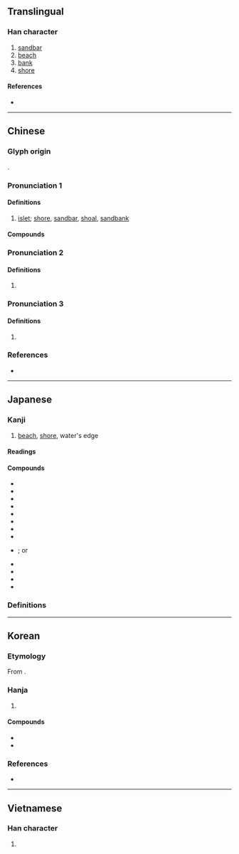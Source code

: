 {{character info}}
==Translingual==

===Han character===
{{Han char|rn=85|rad=水|as=02|sn=5|four=31120|canj=EMN|ids=⿰氵丁}}

# [[sandbar]]
# [[beach]]
# [[bank]]
# [[shore]]

====References====
* {{Han ref|kx=0604.020|dkj=17103|dj=0997.110|hdz=31548.020|uh=6C40|ud=27712|bh=A5C5|bd=42437}}

----

==Chinese==
{{zh-forms}}

===Glyph origin===
{{Han etym}}
{{Han compound|水|丁|c1=s|c2=p|t1=river|ls=psc}}.

===Pronunciation 1===
{{zh-pron
|m=tīng
|c=ting1,ding1
|mn=theng
|mc=1
|oc=1,1
|cat=
}}

====Definitions====
{{zh-hanzi}}

# [[islet]]; [[shore]], [[sandbar]], [[shoal]], [[sandbank]]

====Compounds====
{{zh-der|克來汀症|奧斯汀|水汀|水門汀|汀州|汀曲|汀洲|汀線|汀祖}}

===Pronunciation 2===
{{zh-pron
|m=tīng,tìng
|mc=2
|oc=n,2
|cat=
}}

====Definitions====
{{zh-hanzi}}

# {{zh-only|*汀瀅}}

===Pronunciation 3===
{{zh-pron
|m=dìng
|cat=
}}

====Definitions====
{{zh-hanzi}}

# {{zh-only|*汀濘}}

===References===
* {{R:yue:Hanzi}}

----

==Japanese==

===Kanji===
{{ja-kanji|grade=|rs=水02}}

# [[beach]], [[shore]], water's edge

====Readings====
{{ja-readings
|goon=ちょう
|kanon=てい
|kun=みぎわ-, なぎさ-
}}

====Compounds====
{{der-top|Compounds with 汀}}
* {{ja-r|砂汀|さてい}}
* {{ja-r|沙汀|さてい}}
* {{ja-r|池汀|ちてい}}
* {{ja-r|長汀|ちょうてい}}
* {{ja-r|長汀曲浦|ちょうていきょくほ}}
* {{ja-r|汀州|ていしゅう}}
* {{ja-r|汀洲|ていしゅう}}
* {{ja-r|汀渚|ていしょ}}
* {{ja-r|汀線|ていせん}}; or {{ja-r|汀線|みぎわせん}}
{{der-bottom}}
{{der-top|Names with 汀}}
* {{ja-r|石田幽汀|いしだ ゆうてい}}
* {{ja-r|岡鶴汀|おかかくてい}}
* {{ja-r|鳥谷部春汀|とやべ しゅんてい}}
* {{ja-r|中村汀女|なかむら ていじょ}}
{{der-bottom}}

===Definitions===
{{ja-kanjitab|みぎわ|yomi=k}}
{{ja-kanjitab|なぎさ|yomi=k|clearright=y}}
{{ja-see|渚}}

----

==Korean==

===Etymology===
From {{der|ko|ltc|-}} {{ltc-l|汀|id=1}}. {{hanja-hunmong|뎌ᇰ|tyeng|地理#상04B}}

===Hanja===
{{ko-hanja-search}}
{{ko-hanja|물가|정}}

# {{hanja form of|정|[[shore]]}}

====Compounds====
{{der-top|Compounds}}
* {{ko-l|사정|[[沙汀]]/[[砂汀]]}}
* {{ko-l|정저|汀渚}}
{{der-bottom}}

===References===
* {{R:hanjadoc|5787}}

----

==Vietnamese==

===Han character===
{{vi-readings|reading=đênh, đinh, thinh|rs=水02}}

# {{rfdef|vi|sort=水02}}